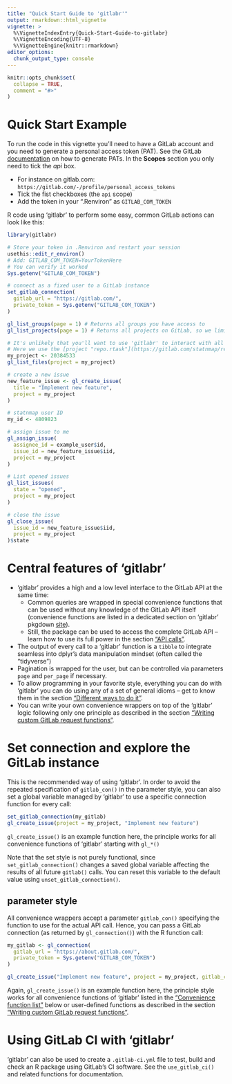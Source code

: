 ```yaml
---
title: "Quick Start Guide to 'gitlabr'"
output: rmarkdown::html_vignette
vignette: >
  %\VignetteIndexEntry{Quick-Start-Guide-to-gitlabr}
  %\VignetteEncoding{UTF-8}
  %\VignetteEngine{knitr::rmarkdown}
editor_options: 
  chunk_output_type: console
---
```


```r
knitr::opts_chunk$set(
  collapse = TRUE,
  comment = "#>"
)
```

# Quick Start Example

To run the code in this vignette you'll need to have a GitLab account and you need to generate a personal access token (PAT). See the GitLab [documentation](https://docs.gitlab.com/ce/user/profile/personal_access_tokens.html) on how to generate PATs. In the **Scopes** section you only need to tick the *api* box.

+ For instance on gitlab.com: `https://gitlab.com/-/profile/personal_access_tokens`
+ Tick the fist checkboxes (the `api` scope) 
+ Add the token in your ".Renviron" as `GITLAB_COM_TOKEN`

R code using 'gitlabr' to perform some easy, common GitLab actions can look like this:

```r
library(gitlabr)

# Store your token in .Renviron and restart your session
usethis::edit_r_environ()
# Add: GITLAB_COM_TOKEN=YourTokenHere
# You can verify it worked
Sys.getenv("GITLAB_COM_TOKEN")

# connect as a fixed user to a GitLab instance
set_gitlab_connection(
  gitlab_url = "https://gitlab.com/",
  private_token = Sys.getenv("GITLAB_COM_TOKEN")
)

gl_list_groups(page = 1) # Returns all groups you have access to
gl_list_projects(page = 1) # Returns all projects on GitLab, so we limit to just the first page of results.

# It's unlikely that you'll want to use 'gitlabr' to interact with all the projects on GitLab, so a better approach is to define the project you want to work on. This is done by finding the the project ID on GitLab.com (it is listed right below the project name on the repo front page).
# Here we use the [project "repo.rtask"](https://gitlab.com/statnmap/repo.rtask)
my_project <- 20384533
gl_list_files(project = my_project)

# create a new issue
new_feature_issue <- gl_create_issue(
  title = "Implement new feature",
  project = my_project
)

# statnmap user ID
my_id <- 4809823

# assign issue to me
gl_assign_issue(
  assignee_id = example_user$id,
  issue_id = new_feature_issue$iid,
  project = my_project
)

# List opened issues
gl_list_issues(
  state = "opened",
  project = my_project
)

# close the issue
gl_close_issue(
  issue_id = new_feature_issue$iid,
  project = my_project
)$state
```

# Central features of 'gitlabr'

- 'gitlabr' provides a high and a low level interface to the GitLab API at the same time:
    - Common queries are wrapped in special convenience functions that can be used without any knowledge of the GitLab API itself (convenience functions are listed in a dedicated section on 'gitlabr' pkgdown [site](https://thinkr-open.github.io/gitlabr/reference/index.html)).
    - Still, the package can be used to access the complete GitLab API -- learn how to use its full power in the section ["API calls"](#api-calls). 
- The output of every call to a 'gitlabr' function is a `tibble` to integrate seamless into dplyr's data manipulation mindset (often called the "tidyverse")
- Pagination is wrapped for the user, but can be controlled via parameters `page` and `per_page` if necessary.
- To allow programming in your favorite style, everything you can do with 'gitlabr' you can do using any of a set of general idioms -- get to know them in the section ["Different ways to do it"](#different-ways-to-do-it).
- You can write your own convenience wrappers on top of the 'gitlabr' logic following only one principle as described in the section ["Writing custom GitLab request functions"](#writing-custom-gitlab-request-functions).


# Set connection and explore the GitLab instance

This is the recommended way of using 'gitlabr'. 
In order to avoid the repeated specification of `gitlab_con()` in the parameter style, you can also set a global variable managed by 'gitlabr' to use a specific connection function for every call:

```r
set_gitlab_connection(my_gitlab)
gl_create_issue(project = my_project, "Implement new feature")
```

`gl_create_issue()` is an example function here, the principle works for all convenience functions of 'gitlabr' starting with `gl_*()`

Note that the set style is not purely functional, since `set_gitlab_connection()` changes a saved global variable affecting the results of all future `gitlab()` calls.
You can reset this variable to the default value using `unset_gitlab_connection()`.


## parameter style

All convenience wrappers accept a parameter `gitlab_con()` specifying the function to use for the actual API call.
Hence, you can pass a GitLab connection (as returned by `gl_connection()`) with the R function call:

```r
my_gitlab <- gl_connection(
  gitlab_url = "https://about.gitlab.com/",
  private_token = Sys.getenv("GITLAB_COM_TOKEN")
)

gl_create_issue("Implement new feature", project = my_project, gitlab_con = my_gitlab)
```

Again, `gl_create_issue()` is an example function here, the principle style works for all convenience functions of 'gitlabr' listed in the ["Convenience function list"](#convenience-function-list) below or user-defined functions as described in the section ["Writing custom GitLab request functions"](#writing-custom-gitlab-request-functions).


# Using GitLab CI with 'gitlabr'

'gitlabr' can also be used to create a `.gitlab-ci.yml` file to test, build and check an R package using GitLab's CI software. See the `use_gitlab_ci()` and related functions for documentation.
